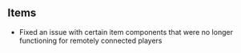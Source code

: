 



## Items

-   Fixed an issue with certain item components that were no longer functioning for remotely connected players

